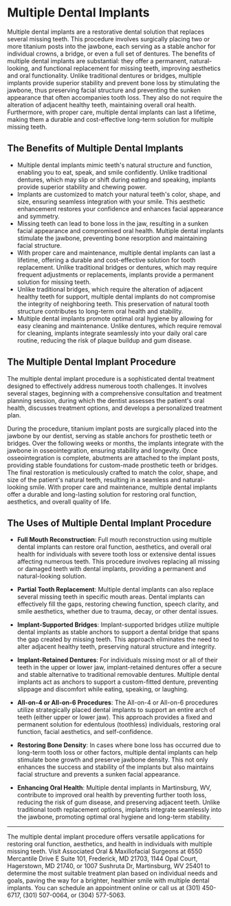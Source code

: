 # Multiple Dental Implants

Multiple dental implants are a restorative dental solution that replaces several missing teeth. This procedure involves surgically placing two or more titanium posts into the jawbone, each serving as a stable anchor for individual crowns, a bridge, or even a full set of dentures. The benefits of multiple dental implants are substantial: they offer a permanent, natural-looking, and functional replacement for missing teeth, improving aesthetics and oral functionality. Unlike traditional dentures or bridges, multiple implants provide superior stability and prevent bone loss by stimulating the jawbone, thus preserving facial structure and preventing the sunken appearance that often accompanies tooth loss. They also do not require the alteration of adjacent healthy teeth, maintaining overall oral health. Furthermore, with proper care, multiple dental implants can last a lifetime, making them a durable and cost-effective long-term solution for multiple missing teeth. 

## The Benefits of Multiple Dental Implants 
- Multiple dental implants mimic teeth's natural structure and function, enabling you to eat, speak, and smile confidently. Unlike traditional dentures, which may slip or shift during eating and speaking, implants provide superior stability and chewing power. 
- Implants are customized to match your natural teeth's color, shape, and size, ensuring seamless integration with your smile. This aesthetic enhancement restores your confidence and enhances facial appearance and symmetry. 
- Missing teeth can lead to bone loss in the jaw, resulting in a sunken facial appearance and compromised oral health. Multiple dental implants stimulate the jawbone, preventing bone resorption and maintaining facial structure. 
- With proper care and maintenance, multiple dental implants can last a lifetime, offering a durable and cost-effective solution for tooth replacement. Unlike traditional bridges or dentures, which may require frequent adjustments or replacements, implants provide a permanent solution for missing teeth. 
- Unlike traditional bridges, which require the alteration of adjacent healthy teeth for support, multiple dental implants do not compromise the integrity of neighboring teeth. This preservation of natural tooth structure contributes to long-term oral health and stability. 
- Multiple dental implants promote optimal oral hygiene by allowing for easy cleaning and maintenance. Unlike dentures, which require removal for cleaning, implants integrate seamlessly into your daily oral care routine, reducing the risk of plaque buildup and gum disease. 

## The Multiple Dental Implant Procedure

The multiple dental implant procedure is a sophisticated dental treatment designed to effectively address numerous tooth challenges. It involves several stages, beginning with a comprehensive consultation and treatment planning session, during which the dentist assesses the patient's oral health, discusses treatment options, and develops a personalized treatment plan. 

During the procedure, titanium implant posts are surgically placed into the jawbone by our dentist, serving as stable anchors for prosthetic teeth or bridges. Over the following weeks or months, the implants integrate with the jawbone in osseointegration, ensuring stability and longevity. Once osseointegration is complete, abutments are attached to the implant posts, providing stable foundations for custom-made prosthetic teeth or bridges. The final restoration is meticulously crafted to match the color, shape, and size of the patient's natural teeth, resulting in a seamless and natural-looking smile. With proper care and maintenance, multiple dental implants offer a durable and long-lasting solution for restoring oral function, aesthetics, and overall quality of life. 

## The Uses of Multiple Dental Implant Procedure 

- **Full Mouth Reconstruction**: Full mouth reconstruction using multiple dental implants can restore oral function, aesthetics, and overall oral health for individuals with severe tooth loss or extensive dental issues affecting numerous teeth. This procedure involves replacing all missing or damaged teeth with dental implants, providing a permanent and natural-looking solution. 

- **Partial Tooth Replacement**: Multiple dental implants can also replace several missing teeth in specific mouth areas. Dental implants can effectively fill the gaps, restoring chewing function, speech clarity, and smile aesthetics, whether due to trauma, decay, or other dental issues. 

- **Implant-Supported Bridges**: Implant-supported bridges utilize multiple dental implants as stable anchors to support a dental bridge that spans the gap created by missing teeth. This approach eliminates the need to alter adjacent healthy teeth, preserving natural structure and integrity. 

- **Implant-Retained Dentures**: For individuals missing most or all of their teeth in the upper or lower jaw, implant-retained dentures offer a secure and stable alternative to traditional removable dentures. Multiple dental implants act as anchors to support a custom-fitted denture, preventing slippage and discomfort while eating, speaking, or laughing. 

- **All-on-4 or All-on-6 Procedures**: The All-on-4 or All-on-6 procedures utilize strategically placed dental implants to support an entire arch of teeth (either upper or lower jaw). This approach provides a fixed and permanent solution for edentulous (toothless) individuals, restoring oral function, facial aesthetics, and self-confidence. 

- **Restoring Bone Density**: In cases where bone loss has occurred due to long-term tooth loss or other factors, multiple dental implants can help stimulate bone growth and preserve jawbone density. This not only enhances the success and stability of the implants but also maintains facial structure and prevents a sunken facial appearance. 

- **Enhancing Oral Health**: Multiple dental implants in Martinsburg, WV, contribute to improved oral health by preventing further tooth loss, reducing the risk of gum disease, and preserving adjacent teeth. Unlike traditional tooth replacement options, implants integrate seamlessly into the jawbone, promoting optimal oral hygiene and long-term stability. 

---

The multiple dental implant procedure offers versatile applications for restoring oral function, aesthetics, and health in individuals with multiple missing teeth. Visit Associated Oral & Maxillofacial Surgeons at 6550 Mercantile Drive E Suite 101, Frederick, MD 21703, 1144 Opal Court, Hagerstown, MD 21740, or 1007 Sushruta Dr, Martinsburg, WV 25401 to determine the most suitable treatment plan based on individual needs and goals, paving the way for a brighter, healthier smile with multiple dental implants. You can schedule an appointment online or call us at (301) 450-6717, (301) 507-0064, or (304) 577-5063.